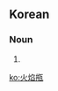 ==Korean==
{{ko-hanjatab}}

===Noun===
{{ko-noun|hj|hangeul=화염병}}

# {{hanja form of|화염병|[[Molotov cocktail]]}}

[[ko:火焰甁]]